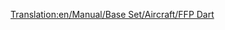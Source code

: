 [[Translation:en/Manual/Base Set/Aircraft/FFP Dart]]

{{pl/Manual/Base Set/Aircraft/Samolot|Nazwa=FFP Dart
|Obrazek=[[File:en/Manual/Base Set/Aircraft/AërospatialeSE-310Caravelle.png|FPP Dart]]
|Koszt=196 872 (65.624)
|Prędkość=947 km/h (592 MPH)
|Utrzymanie=21 936 (7.312)
|Zaprojektowany=1955
|Żywotność=18
|Pojemność=90 pasażerów i 10 paczek pocztyr
|Opis=Znacznie bardziej pojemny niż wcześniejsze samoloty, ale krótsza żywotność i wyższe ceny mogą odstraszyć nowych graczy.
|Rzeczywistość=Aérospatiale SE-310 Caravelle
}}